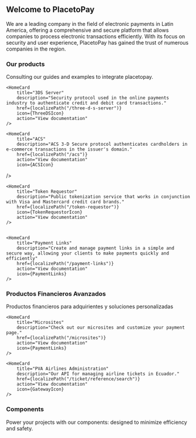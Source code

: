 


<HeroPattern />

## Welcome to PlacetoPay

We are a leading company in the field of electronic payments in Latin America, offering a comprehensive and secure platform that allows companies to process electronic transactions efficiently. With its focus on security and user experience, PlacetoPay has gained the trust of numerous companies in the region.

### Our products

Consulting our guides and examples to integrate placetopay.

<div className="not-prose grid grid-cols-1 gap-4 border-gray-900/5 dark:border-white/5 sm:grid-cols-3">
    <HomeCard
        title="Web Checkout"
        description="Pre-designed and optimized payment page to increase your business' conversion rate."
        href={localizePath("/checkout")}
        icon={CheckoutIcon}
        action="View documentation"
    />

    <HomeCard
        title="3DS Server"
        description="Security protocol used in the online payments industry to authenticate credit and debit card transactions."
        href={localizePath("/three-d-s-server")}
        icon={ThreeDSIcon}
        action="View documentation"
    />

    <HomeCard
        title="ACS"
        description="ACS 3-D Secure protocol authenticates cardholders in e-commerce transactions in the issuer's domain."
        href={localizePath("/acs")}
        action="View documentation"
        icon={ACSIcon}
   />

    <HomeCard
        title="Token Requestor"
        description="Public tokenization service that works in conjunction with Visa and Mastercard credit card brands."
        href={localizePath("/token-requestor")}
        icon={TokenRequestorIcon}
        action="View documentation"
    />


    <HomeCard
        title="Payment Links"
        description="Create and manage payment links in a simple and secure way, allowing your clients to make payments quickly and efficiently"
        href={localizePath("/payment-links")}
        action="View documentation"
        icon={PaymentLinks}
    />
</div>

### Productos Financieros Avanzados

Productos financieros para adquirientes y soluciones personalizadas

<div className="not-prose grid grid-cols-1 gap-4 border-gray-900/5 dark:border-white/5 sm:grid-cols-3">
    <HomeCard
        title="Gateway"
        description="Use PlacetoPay payment services in your own applications and platforms."
        href={localizePath("/gateway")}
        icon={GatewayIcon}
        action="View documentation"
    />

    <HomeCard
        title="Microsites"
        description="Check out our microsites and customize your payment page."
        href={localizePath("/microsites")}
        action="View documentation"
        icon={PaymentLinks}
    />

    <HomeCard
        title="PVA Airlines Administration"
        description="Our API for managing airline tickets in Ecuador."
        href={localizePath("/ticket/reference/search")}
        action="View documentation"
        icon={GatewayIcon}
    />
</div>

### Components

Power your projects with our components: designed to minimize efficiency and safety.

<div className="not-prose grid grid-cols-1 gap-4 border-gray-900/5 dark:border-white/5 sm:grid-cols-3">
    <HomeCard
        title="Pinpad SDK"
        description="SDK to manage the pinpad field in your applications."
        href={localizePath("/sdks/pinpad")}
        action="View documentation"
        icon={PinpadSDKIcon}
    />
</div>
